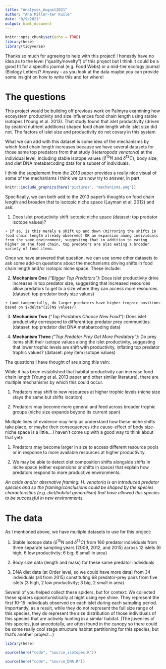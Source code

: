 ```yaml
---
title: "Analyses_August2021"
author: "Ana Miller-ter Kuile"
date: "8/9/2021"
output: html_document
---
```


```r
knitr::opts_chunk$set(echo = TRUE)
library(here)
library(tidyverse)
```

Thanks so much for agreeing to help with this project! I honestly have no idea as to the level ("quality/novelty") of this project but I think it could be a good fit for a specific journal (e.g. Food Webs) or a mid-tier ecology journal (Biology Letters)? Anyway - as you look at the data maybe you can provide some insight on how to write this and for where! 

# The questions

This project would be building off previous work on Palmyra examining how ecosystem productivity and size influences food chain length using stable isotopes (Young et al. 2013). That study found that islet productivity (driven by seabird nutrient additions) shaped food chain length while islet size did not. The factors of islet size and productivity do not covary in this system.

What we can add with this dataset is some idea of the mechanisms by which food chain length increases because we have several datasets for those same top predators from that study (*Heteropoda venatoria*) at the individual level, including stable isotope values ($\delta^{15}N$ and $\delta^{13}C$), body size, and diet DNA metabarcoding data for a subset of individuals. 

I think the supplement from the 2013 paper provides a really nice visual of some of the mechanisms I think we can now try to answer, in part. 

```r
knitr::include_graphics(here("pictures", "mechanisms.png"))
```

Specifically, we can both add to the 2013 paper's thoughts on food chain length and broaden that to isotopic niche space (Layman et al. 2012) and ask:

  1. Does islet productivity shift isotopic niche space (dataset: top predator isotope values)? 
  
    + If so, is this merely a shift up and down (mirroring the shifts in food chain length already observed) OR an expansion among individuals from the same environment, suggesting that in addition to eating higher on the food chain, top predators are also eating a broader variety of food items. 
    
Once we have answered that question, we can use some other datasets to ask some add-on questions about the mechanisms driving shifts in food chain length and/or isotopic niche space. These include:

  2. **Mechanism One** *("Bigger Top Predators")*: Does islet productivity drive increases in top predator size, suggesting that increased resources allow predators to get to a size where they can access more resources. (dataset: top predator body size values)
  
    + (and tangentially, do larger predators have higher trophic positions based on $\delta^{15}N$ values?)
    
  3. **Mechanism Two** *("Top Predators Choose New Food")*: Does islet productivity correspond to different top predator prey communities (dataset: top predator diet DNA metabarcoding data)
  
  4. **Mechanism Three** *("Top Predator Prey Get More Predatory")*:	Do prey items shift their isotope values along the islet productivity, suggesting that lower trophic levels are shift with productivity, inflating top predator trophic values? (dataset: prey item isotope values)
    
    
    
    
    
    

The questions I have thought of are along this vein:

While it has been established that habitat productivity can increase food chain length (Young et al. 2013 paper and other similar literature), there are multiple mechanisms by which this could occur.

1.	Predators may shift to new resources at higher trophic levels (niche size stays the same but shifts location)

2.	Predators may become more general and feed across broader trophic groups (niche size expands beyond its current span)

Multiple lines of evidence may help us understand how these niche shifts take place, or maybe their consequences (the cause-effect of body size-niche space is a little... I haven't come up with a good way to think about that yet):

1.	Predators may become larger in size to access different resource pools or in response to more available resources at higher productivity.

2.	We may be able to detect diet composition shifts alongside shifts in niche space (either expansions or shifts in space) that explain how predators respond to more productive environments. 

*An aside and/or alternative framing: H. venatoria is an introduced predator species and so the framing/conclusions could be shaped by the species characteristics (e.g. diet/habitat generalism) that have allowed this species to be successful in new environments.*

# The data

As I mentioned above, we have multiple datasets to use for this project:

1. Stable isotope data ($\delta^{15}N$ and $\delta^{13}C$) from 160 predator individuals from three separate sampling years (2009, 2012, and 2015) across 12 islets (6 high, 6 low productivity; 6 big, 6 small in area)

2. Body size data (length and mass) for these same predator individuals

3. DNA diet data (at Order level, so we could have more data) from 34 individuals (all from 2015) constituting 68 predator-prey pairs from five islets (3 high, 2 low productivity; 3 big, 2 small in area)

Several of you helped collect these spiders, but for context: We collected these spiders opportunistically at night using eye shine. They represent the first 10-15 individuals observed on each islet during each sampling period. Importantly, as a result, while they do not represent the full size range of this species, they do represent the size distribution of those individuals of this species that are actively hunting in a similar habitat. (The juveniles of this species, just anecdotally, are often found in the canopy so there could be some really cool stage structure habitat partitioning for this species, but that's another project...)

```r
library(here)

source(here("code", "source_isotopes.R"))

source(here("code", "source_DNA.R"))
```